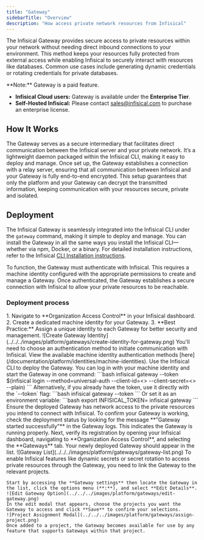 ```yaml
---
title: "Gateway"
sidebarTitle: "Overview"
description: "How access private network resources from Infisical"
---
```


The Infisical Gateway provides secure access to private resources within your network without needing direct inbound connections to your environment.
This method keeps your resources fully protected from external access while enabling Infisical to securely interact with resources like databases.
Common use cases include generating dynamic credentials or rotating credentials for private databases.

<Info>
  **Note:** Gateway is a paid feature.
  
  - **Infisical Cloud users:** Gateway is available under the **Enterprise Tier**.
  - **Self-Hosted Infisical:** Please contact [sales@infisical.com](mailto:sales@infisical.com) to purchase an enterprise license.
</Info>

## How It Works

The Gateway serves as a secure intermediary that facilitates direct communication between the Infisical server and your private network. 
It’s a lightweight daemon packaged within the Infisical CLI, making it easy to deploy and manage. Once set up, the Gateway establishes a connection with a relay server, ensuring that all communication between Infisical and your Gateway is fully end-to-end encrypted.
This setup guarantees that only the platform and your Gateway can decrypt the transmitted information, keeping communication with your resources secure, private and isolated.


## Deployment
The Infisical Gateway is seamlessly integrated into the Infisical CLI under the `gateway` command, making it simple to deploy and manage. 
You can install the Gateway in all the same ways you install the Infisical CLI—whether via npm, Docker, or a binary. 
For detailed installation instructions, refer to the Infisical [CLI Installation instructions](/cli/overview).

To function, the Gateway must authenticate with Infisical. This requires a machine identity configured with the appropriate permissions to create and manage a Gateway. 
Once authenticated, the Gateway establishes a secure connection with Infisical to allow your private resources to be reachable. 

### Deployment process
<Steps>
  <Step title="Create a Gateway Identity">
    1. Navigate to **Organization Access Control** in your Infisical dashboard.
    2. Create a dedicated machine identity for your Gateway.
    3. **Best Practice:** Assign a unique identity to each Gateway for better security and management.
    ![Create Gateway Identity](../../../images/platform/gateways/create-identity-for-gateway.png)
  </Step>
  
  <Step title="Configure Authentication Method">
    You'll need to choose an authentication method to initiate communication with Infisical. View the available machine identity authentication methods [here](/documentation/platform/identities/machine-identities).
  </Step>

  <Step title="Deploy the Gateway">
    Use the Infisical CLI to deploy the Gateway. You can log in with your machine identity and start the Gateway in one command:
    ```bash
    infisical gateway --token $(infisical login --method=universal-auth --client-id=<> --client-secret=<> --plain)
    ```
    Alternatively, if you already have the token, use it directly with the `--token` flag:
    ```bash
    infisical gateway --token <your-machine-identity-token>
    ```
    Or set it as an environment variable:
    ```bash
    export INFISICAL_TOKEN=<your-machine-identity-token>
    infisical gateway
    ```
    <Note>
      Ensure the deployed Gateway has network access to the private resources you intend to connect with Infisical.
    </Note>
  </Step>
  
  <Step title="Verify Gateway Deployment">
    To confirm your Gateway is working, check the deployment status by looking for the message **"Gateway started successfully"** in the Gateway logs. This indicates the Gateway is running properly. Next, verify its registration by opening your Infisical dashboard, navigating to **Organization Access Control**, and selecting the **Gateways** tab. Your newly deployed Gateway should appear in the list.
    ![Gateway List](../../../images/platform/gateways/gateway-list.png)
  </Step>


 <Step title="Link Gateway to Projects">
    To enable Infisical features like dynamic secrets or secret rotation to access private resources through the Gateway, you need to link the Gateway to the relevant projects. 
    
    Start by accessing the **Gateway settings** then locate the Gateway in the list, click the options menu (**:**), and select **Edit Details**. 
    ![Edit Gateway Option](../../../images/platform/gateways/edit-gateway.png) 
    In the edit modal that appears, choose the projects you want the Gateway to access and click **Save** to confirm your selections. 
    ![Project Assignment Modal](../../../images/platform/gateways/assign-project.png) 
    Once added to a project, the Gateway becomes available for use by any feature that supports Gateways within that project.
  </Step>
</Steps>